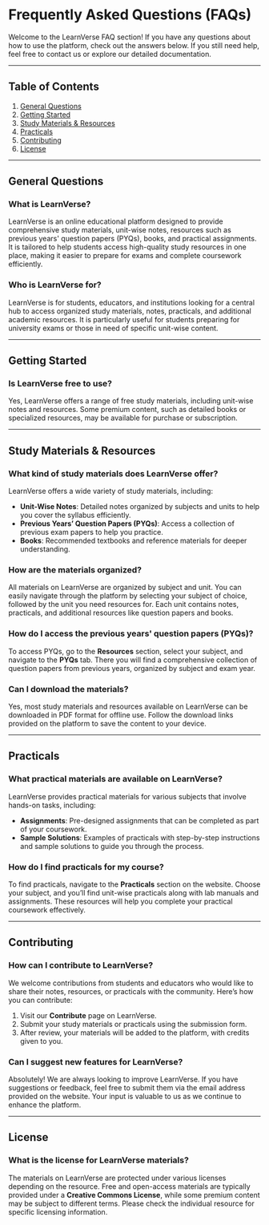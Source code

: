 # Frequently Asked Questions (FAQs)

Welcome to the LearnVerse FAQ section! If you have any questions about how to use the platform, check out the answers below. If you still need help, feel free to contact us or explore our detailed documentation.

---

## Table of Contents

1. [General Questions](#general-questions)
2. [Getting Started](#getting-started)
3. [Study Materials & Resources](#study-materials-and-resources)
4. [Practicals](#practicals)
5. [Contributing](#contributing)
6. [License](#license)

---

## General Questions

### What is LearnVerse?

LearnVerse is an online educational platform designed to provide comprehensive study materials, unit-wise notes, resources such as previous years' question papers (PYQs), books, and practical assignments. It is tailored to help students access high-quality study resources in one place, making it easier to prepare for exams and complete coursework efficiently.

### Who is LearnVerse for?

LearnVerse is for students, educators, and institutions looking for a central hub to access organized study materials, notes, practicals, and additional academic resources. It is particularly useful for students preparing for university exams or those in need of specific unit-wise content.

---

## Getting Started

### Is LearnVerse free to use?

Yes, LearnVerse offers a range of free study materials, including unit-wise notes and resources. Some premium content, such as detailed books or specialized resources, may be available for purchase or subscription.

---

## Study Materials & Resources

### What kind of study materials does LearnVerse offer?

LearnVerse offers a wide variety of study materials, including:

- **Unit-Wise Notes**: Detailed notes organized by subjects and units to help you cover the syllabus efficiently.
- **Previous Years’ Question Papers (PYQs)**: Access a collection of previous exam papers to help you practice.
- **Books**: Recommended textbooks and reference materials for deeper understanding.

### How are the materials organized?

All materials on LearnVerse are organized by subject and unit. You can easily navigate through the platform by selecting your subject of choice, followed by the unit you need resources for. Each unit contains notes, practicals, and additional resources like question papers and books.

### How do I access the previous years' question papers (PYQs)?

To access PYQs, go to the **Resources** section, select your subject, and navigate to the **PYQs** tab. There you will find a comprehensive collection of question papers from previous years, organized by subject and exam year.

### Can I download the materials?

Yes, most study materials and resources available on LearnVerse can be downloaded in PDF format for offline use. Follow the download links provided on the platform to save the content to your device.

---

## Practicals

### What practical materials are available on LearnVerse?

LearnVerse provides practical materials for various subjects that involve hands-on tasks, including:

- **Assignments**: Pre-designed assignments that can be completed as part of your coursework.
- **Sample Solutions**: Examples of practicals with step-by-step instructions and sample solutions to guide you through the process.

### How do I find practicals for my course?

To find practicals, navigate to the **Practicals** section on the website. Choose your subject, and you’ll find unit-wise practicals along with lab manuals and assignments. These resources will help you complete your practical coursework effectively.

---

## Contributing

### How can I contribute to LearnVerse?

We welcome contributions from students and educators who would like to share their notes, resources, or practicals with the community. Here’s how you can contribute:

1. Visit our **Contribute** page on LearnVerse.
2. Submit your study materials or practicals using the submission form.
3. After review, your materials will be added to the platform, with credits given to you.

### Can I suggest new features for LearnVerse?

Absolutely! We are always looking to improve LearnVerse. If you have suggestions or feedback, feel free to submit them via the email address provided on the website. Your input is valuable to us as we continue to enhance the platform.

---

## License

### What is the license for LearnVerse materials?

The materials on LearnVerse are protected under various licenses depending on the resource. Free and open-access materials are typically provided under a **Creative Commons License**, while some premium content may be subject to different terms. Please check the individual resource for specific licensing information.
